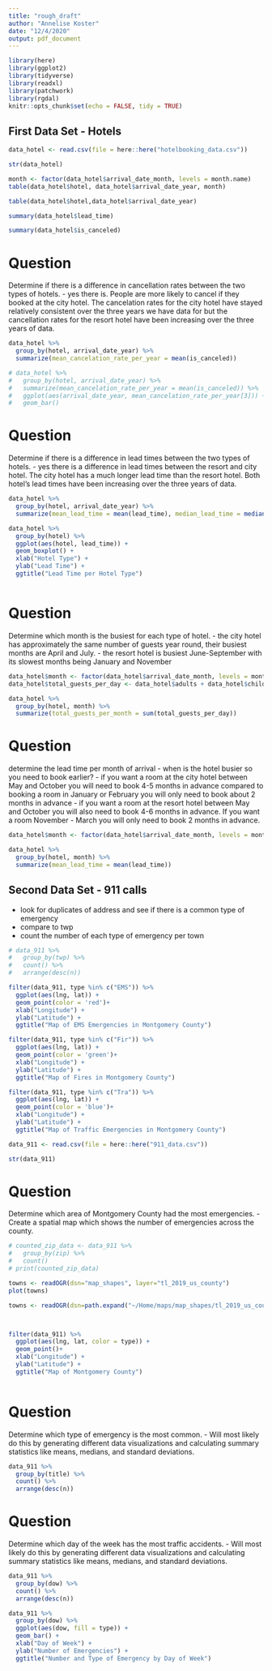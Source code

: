 ```yaml
---
title: "rough_draft"
author: "Annelise Koster"
date: "12/4/2020"
output: pdf_document
---
```


```r
library(here)
library(ggplot2)
library(tidyverse)
library(readxl)
library(patchwork)
library(rgdal)
knitr::opts_chunk$set(echo = FALSE, tidy = TRUE)
```
## First Data Set - Hotels


```r
data_hotel <- read.csv(file = here::here("hotelbooking_data.csv"))

str(data_hotel)

```

```r
month <- factor(data_hotel$arrival_date_month, levels = month.name)
table(data_hotel$hotel, data_hotel$arrival_date_year, month)

table(data_hotel$hotel,data_hotel$arrival_date_year)

summary(data_hotel$lead_time)

summary(data_hotel$is_canceled)


```
# Question
Determine if there is a difference in cancellation rates between the two types of hotels.
 - yes there is. People are more likely to cancel if they booked at the city hotel. The cancelation rates for the city hotel have stayed relatively consistent over the three years we have data for but the cancellation rates for the resort hotel have been increasing over the three years of data.

```r

data_hotel %>%
  group_by(hotel, arrival_date_year) %>%
  summarize(mean_cancelation_rate_per_year = mean(is_canceled))

# data_hotel %>%
#   group_by(hotel, arrival_date_year) %>%
#   summarize(mean_cancelation_rate_per_year = mean(is_canceled)) %>%
#   ggplot(aes(arrival_date_year, mean_cancelation_rate_per_year[3])) +
#   geom_bar()


```
# Question 
Determine if there is a difference in lead times between the two types of hotels.
 - yes there is a difference in lead times between the resort and city hotel. The city hotel has a much longer lead time than the resort hotel. Both hotel's lead times have been increasing over the three years of data.  
    
```r

data_hotel %>%
  group_by(hotel, arrival_date_year) %>%
  summarize(mean_lead_time = mean(lead_time), median_lead_time = median(lead_time))

data_hotel %>%
  group_by(hotel) %>%
  ggplot(aes(hotel, lead_time)) +
  geom_boxplot() +
  xlab("Hotel Type") +
  ylab("Lead Time") +
  ggtitle("Lead Time per Hotel Type")



```


# Question
Determine which month is the busiest for each type of hotel. 
- the city hotel has approximately the same number of guests year round, their busiest months are April and July. 
- the resort hotel is busiest June-September with its slowest months being January and November
    
```r
data_hotel$month <- factor(data_hotel$arrival_date_month, levels = month.name)
data_hotel$total_guests_per_day <- data_hotel$adults + data_hotel$children + data_hotel$babies

data_hotel %>%
  group_by(hotel, month) %>%
  summarize(total_guests_per_month = sum(total_guests_per_day))


```

# Question
determine the lead time per month of arrival - when is the hotel busier so you need to book earlier?
- if you want a room at the city hotel between May and October you will need to book 4-5 months in advance compared to booking a room in January or February you will only need to book about 2 months in advance
- if you want a room at the resort hotel between May and October you will also need to book 4-6 months in advance. If you want a room November - March you will only need to book 2 months in advance.

```r
data_hotel$month <- factor(data_hotel$arrival_date_month, levels = month.name)

data_hotel %>%
  group_by(hotel, month) %>%
  summarize(mean_lead_time = mean(lead_time))


```















## Second Data Set - 911 calls

- look for duplicates of address and see if there is a common type of emergency
-   compare to twp
- count the number of each type of emergency per town

```r

# data_911 %>%
#   group_by(twp) %>%
#   count() %>%
#   arrange(desc(n))

filter(data_911, type %in% c("EMS")) %>%
  ggplot(aes(lng, lat)) +
  geom_point(color = 'red')+
  xlab("Longitude") +
  ylab("Latitude") +
  ggtitle("Map of EMS Emergencies in Montgomery County")

filter(data_911, type %in% c("Fir")) %>%
  ggplot(aes(lng, lat)) +
  geom_point(color = 'green')+
  xlab("Longitude") +
  ylab("Latitude") +
  ggtitle("Map of Fires in Montgomery County")

filter(data_911, type %in% c("Tra")) %>%
  ggplot(aes(lng, lat)) +
  geom_point(color = 'blue')+
  xlab("Longitude") +
  ylab("Latitude") +
  ggtitle("Map of Traffic Emergencies in Montgomery County")

```












```r
data_911 <- read.csv(file = here::here("911_data.csv"))

str(data_911)
```


# Question 
Determine which area of Montgomery County had the most emergencies.
    - Create a spatial map which shows the number of emergencies across the county. 

```r

# counted_zip_data <- data_911 %>%
#   group_by(zip) %>%
#   count()
# print(counted_zip_data)

towns <- readOGR(dsn="map_shapes", layer="tl_2019_us_county")
plot(towns)

towns <- readOGR(dsn=path.expand("~/Home/maps/map_shapes/tl_2019_us_county.shp"), layer="tl_2019_us_county")



filter(data_911) %>%
  ggplot(aes(lng, lat, color = type)) +
  geom_point()+
  xlab("Longitude") +
  ylab("Latitude") +
  ggtitle("Map of Montgomery County")
  


```


# Question
Determine which type of emergency is the most common. 
    - Will most likely do this by generating different data visualizations and calculating summary statistics like means, medians, and standard deviations. 

```r

data_911 %>%
  group_by(title) %>%
  count() %>%
  arrange(desc(n))

```

    
# Question   
Determine which day of the week has the most traffic accidents.
 - Will most likely do this by generating different data visualizations and calculating summary statistics like means, medians, and standard deviations. 

```r

data_911 %>%
  group_by(dow) %>%
  count() %>%
  arrange(desc(n))

data_911 %>%
  group_by(dow) %>%
  ggplot(aes(dow, fill = type)) +
  geom_bar() +
  xlab("Day of Week") +
  ylab("Number of Emergencies") +
  ggtitle("Number and Type of Emergency by Day of Week")


```


